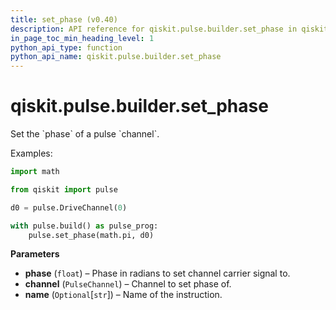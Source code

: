 ```yaml
---
title: set_phase (v0.40)
description: API reference for qiskit.pulse.builder.set_phase in qiskit v0.40
in_page_toc_min_heading_level: 1
python_api_type: function
python_api_name: qiskit.pulse.builder.set_phase
---
```


<span id="qiskit-pulse-builder-set-phase" />

# qiskit.pulse.builder.set\_phase

<Function id="qiskit.pulse.builder.set_phase" isDedicatedPage={true} github="https://github.com/qiskit/qiskit/tree/stable/0.23/qiskit/pulse/builder.py" signature="set_phase(phase, channel, name=None)">
  Set the `phase` of a pulse `channel`.

  Examples:

  ```python
  import math

  from qiskit import pulse

  d0 = pulse.DriveChannel(0)

  with pulse.build() as pulse_prog:
      pulse.set_phase(math.pi, d0)
  ```

  **Parameters**

  *   **phase** (`float`) – Phase in radians to set channel carrier signal to.
  *   **channel** (`PulseChannel`) – Channel to set phase of.
  *   **name** (`Optional`\[`str`]) – Name of the instruction.
</Function>

